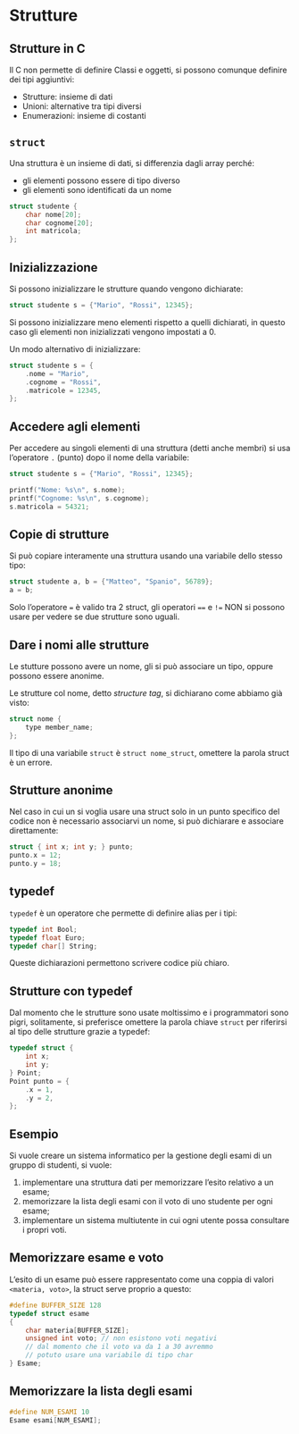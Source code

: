 # Strutture

## Strutture in C

Il C non permette di definire Classi e oggetti, si possono comunque definire dei tipi aggiuntivi:

- Strutture: insieme di dati
- Unioni: alternative tra tipi diversi
- Enumerazioni: insieme di costanti

## `struct`

Una struttura è un insieme di dati, si differenzia dagli array perché:

- gli elementi possono essere di tipo diverso
- gli elementi sono identificati da un nome

```c
struct studente {
    char nome[20];
    char cognome[20];
    int matricola;
};
```

## Inizializzazione

Si possono inizializzare le strutture quando vengono dichiarate:

```c
struct studente s = {"Mario", "Rossi", 12345};
```

Si possono inizializzare meno elementi rispetto a quelli dichiarati, in questo caso gli elementi non inizializzati vengono impostati a 0.

Un modo alternativo di inizializzare:

```c
struct studente s = {
    .nome = "Mario",
    .cognome = "Rossi",
    .matricole = 12345,
};
```

## Accedere agli elementi

Per accedere au singoli elementi di una struttura (detti anche membri) si usa l'operatore `.` (punto) dopo il nome della variabile:

```c
struct studente s = {"Mario", "Rossi", 12345};

printf("Nome: %s\n", s.nome);
printf("Cognome: %s\n", s.cognome);
s.matricola = 54321;
```

## Copie di strutture

Si può copiare interamente una struttura usando una variabile dello stesso tipo:

```c
struct studente a, b = {"Matteo", "Spanio", 56789};
a = b;
```

::: {.callout-important}
Solo l'operatore `=` è valido tra 2 struct, gli operatori `==` e `!=` NON si possono usare per vedere se due strutture sono uguali.
:::

## Dare i nomi alle strutture

Le stutture possono avere un nome, gli si può associare un tipo, oppure possono essere anonime.

Le strutture col nome, detto *structure tag*, si dichiarano come abbiamo già visto:

```c
struct nome {
    type member_name;
};
```

::: {.callout-warning}
Il tipo di una variabile `struct` è `struct nome_struct`, omettere la parola struct è un errore.
:::

## Strutture anonime

Nel caso in cui un si voglia usare una struct solo in un punto specifico del codice non è necessario associarvi un nome, si può dichiarare e associare direttamente:

```c
struct { int x; int y; } punto;
punto.x = 12;
punto.y = 18;
```

## typedef

`typedef` è un operatore che permette di definire alias per i tipi:

```c
typedef int Bool;
typedef float Euro;
typedef char[] String;
```

Queste dichiarazioni permettono scrivere codice più chiaro.

## Strutture con typedef

Dal momento che le strutture sono usate moltissimo e i programmatori sono pigri, solitamente, si preferisce omettere la parola chiave `struct` per riferirsi al tipo delle strutture grazie a typedef:

```c
typedef struct {
    int x;
    int y;
} Point;
Point punto = {
    .x = 1,
    .y = 2,
};
```

## Esempio

Si vuole creare un sistema informatico per la gestione degli esami di un gruppo di studenti, si vuole:

1. implementare una struttura dati per memorizzare l'esito relativo a un esame;
2. memorizzare la lista degli esami con il voto di uno studente per ogni esame;
2. implementare un sistema multiutente in cui ogni utente possa consultare i propri voti.

## Memorizzare esame e voto

L'esito di un esame può essere rappresentato come una coppia di valori `<materia, voto>`, la struct serve proprio a questo:

```c
#define BUFFER_SIZE 128
typedef struct esame
{
    char materia[BUFFER_SIZE];
    unsigned int voto; // non esistono voti negativi
    // dal momento che il voto va da 1 a 30 avremmo 
    // potuto usare una variabile di tipo char
} Esame;
```

## Memorizzare la lista degli esami

```c
#define NUM_ESAMI 10
Esame esami[NUM_ESAMI];
```
